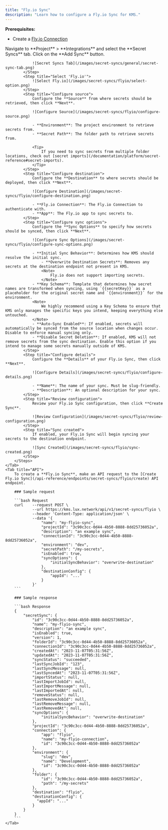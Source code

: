 ```yaml
---
title: "Fly.io Sync"
description: "Learn how to configure a Fly.io Sync for KMS."
---
```


**Prerequisites:**
- Create a [Fly.io Connection](/integrations/app-connections/flyio)

<Tabs>
    <Tab title="KMS UI">
        <Steps>
            <Step title="Add Sync">
                Navigate to **Project** > **Integrations** and select the **Secret Syncs** tab. Click on the **Add Sync** button.

                ![Secret Syncs Tab](/images/secret-syncs/general/secret-sync-tab.png)
            </Step>
            <Step title="Select 'Fly.io'">
                ![Select Fly.io](/images/secret-syncs/flyio/select-option.png)
            </Step>
            <Step title="Configure source">
                Configure the **Source** from where secrets should be retrieved, then click **Next**.

                ![Configure Source](/images/secret-syncs/flyio/configure-source.png)

                - **Environment**: The project environment to retrieve secrets from.
                - **Secret Path**: The folder path to retrieve secrets from.

                <Tip>
                    If you need to sync secrets from multiple folder locations, check out [secret imports](/documentation/platform/secret-reference#secret-imports).
                </Tip>
            </Step>
            <Step title="Configure destination">
                Configure the **Destination** to where secrets should be deployed, then click **Next**.

                ![Configure Destination](/images/secret-syncs/flyio/configure-destination.png)

                - **Fly.io Connection**: The Fly.io Connection to authenticate with.
                - **App**: The Fly.io app to sync secrets to.
            </Step>
            <Step title="Configure sync options">
                Configure the **Sync Options** to specify how secrets should be synced, then click **Next**.

                ![Configure Sync Options](/images/secret-syncs/flyio/configure-sync-options.png)

                - **Initial Sync Behavior**: Determines how KMS should resolve the initial sync.
                    - **Overwrite Destination Secrets**: Removes any secrets at the destination endpoint not present in KMS.
                    <Note>
                        Fly.io does not support importing secrets.
                    </Note>
                - **Key Schema**: Template that determines how secret names are transformed when syncing, using `{{secretKey}}` as a placeholder for the original secret name and `{{environment}}` for the environment.
                <Note>
                    We highly recommend using a Key Schema to ensure that KMS only manages the specific keys you intend, keeping everything else untouched.
                </Note>
                - **Auto-Sync Enabled**: If enabled, secrets will automatically be synced from the source location when changes occur. Disable to enforce manual syncing only.
                - **Disable Secret Deletion**: If enabled, KMS will not remove secrets from the sync destination. Enable this option if you intend to manage some secrets manually outside of KMS.
            </Step>
            <Step title="Configure details">
                Configure the **Details** of your Fly.io Sync, then click **Next**.

                ![Configure Details](/images/secret-syncs/flyio/configure-details.png)

                - **Name**: The name of your sync. Must be slug-friendly.
                - **Description**: An optional description for your sync.
            </Step>
            <Step title="Review configuration">
                Review your Fly.io Sync configuration, then click **Create Sync**.

                ![Review Configuration](/images/secret-syncs/flyio/review-configuration.png)
            </Step>
            <Step title="Sync created">
                If enabled, your Fly.io Sync will begin syncing your secrets to the destination endpoint.

                ![Sync Created](/images/secret-syncs/flyio/sync-created.png)
            </Step>
        </Steps>
    </Tab>
    <Tab title="API">
        To create a **Fly.io Sync**, make an API request to the [Create Fly.io Sync](/api-reference/endpoints/secret-syncs/flyio/create) API endpoint.

        ### Sample request

        ```bash Request
        curl    --request POST \
                --url https://kms.lux.network/api/v1/secret-syncs/flyio \
                --header 'Content-Type: application/json' \
                --data '{
                    "name": "my-flyio-sync",
                    "projectId": "3c90c3cc-0d44-4b50-8888-8dd25736052a",
                    "description": "an example sync",
                    "connectionId": "3c90c3cc-0d44-4b50-8888-8dd25736052a",
                    "environment": "dev",
                    "secretPath": "/my-secrets",
                    "isEnabled": true,
                    "syncOptions": {
                        "initialSyncBehavior": "overwrite-destination"
                    },
                    "destinationConfig": {
                        "appId": "..."
                    }
                }'
        ```

        ### Sample response

        ```bash Response
        {
            "secretSync": {
                "id": "3c90c3cc-0d44-4b50-8888-8dd25736052a",
                "name": "my-flyio-sync",
                "description": "an example sync",
                "isEnabled": true,
                "version": 1,
                "folderId": "3c90c3cc-0d44-4b50-8888-8dd25736052a",
                "connectionId": "3c90c3cc-0d44-4b50-8888-8dd25736052a",
                "createdAt": "2023-11-07T05:31:56Z",
                "updatedAt": "2023-11-07T05:31:56Z",
                "syncStatus": "succeeded",
                "lastSyncJobId": "123",
                "lastSyncMessage": null,
                "lastSyncedAt": "2023-11-07T05:31:56Z",
                "importStatus": null,
                "lastImportJobId": null,
                "lastImportMessage": null,
                "lastImportedAt": null,
                "removeStatus": null,
                "lastRemoveJobId": null,
                "lastRemoveMessage": null,
                "lastRemovedAt": null,
                "syncOptions": {
                    "initialSyncBehavior": "overwrite-destination"
                },
                "projectId": "3c90c3cc-0d44-4b50-8888-8dd25736052a",
                "connection": {
                    "app": "flyio",
                    "name": "my-flyio-connection",
                    "id": "3c90c3cc-0d44-4b50-8888-8dd25736052a"
                },
                "environment": {
                    "slug": "dev",
                    "name": "Development",
                    "id": "3c90c3cc-0d44-4b50-8888-8dd25736052a"
                },
                "folder": {
                    "id": "3c90c3cc-0d44-4b50-8888-8dd25736052a",
                    "path": "/my-secrets"
                },
                "destination": "flyio",
                "destinationConfig": {
                  "appId": "..."
                }
            }
        }
        ```
    </Tab>
</Tabs>
